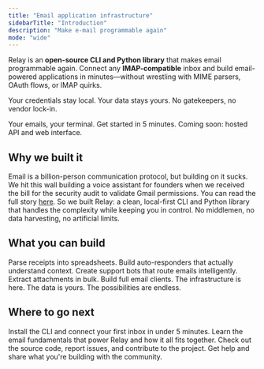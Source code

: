 ```yaml
---
title: "Email application infrastructure"
sidebarTitle: "Introduction"
description: "Make e-mail programmable again"
mode: "wide"
---
```


Relay is an **open-source CLI and Python library** that makes email programmable again. Connect any **IMAP-compatible** inbox and build email-powered applications in minutes—without wrestling with MIME parsers, OAuth flows, or IMAP quirks.

Your credentials stay local. Your data stays yours. No gatekeepers, no vendor lock-in.

<CardGroup cols={2}>
  <Card title="Relay CLI" icon="terminal" href="/documentation/getting-started/quickstart">
    Your emails, your terminal. Get started in 5 minutes.
  </Card>
  <Card
    title="Relay Cloud"
    icon="cloud"
    href="/documentation/community/roadmap#coming-soon"
  >
    Coming soon: hosted API and web interface.
  </Card>
</CardGroup>

## Why we built it

Email is a billion-person communication protocol, but building on it sucks. 
We hit this wall building a voice assistant for founders when we received the bill for the security audit to validate Gmail permissions. You can read the full story [here](https://relaycli.com/manifesto).
So we built Relay: a clean, local-first CLI and Python library that handles the complexity while keeping you in control. No middlemen, no data harvesting, no artificial limits.

## What you can build

Parse receipts into spreadsheets. Build auto-responders that actually understand context. Create support bots that route emails intelligently. Extract attachments in bulk. Build full email clients.
The infrastructure is here. The data is yours. The possibilities are endless.

## Where to go next

<CardGroup cols={2}>
  <Card
    title="Quickstart"
    icon="forward"
    href="/documentation/getting-started/quickstart"
  >
    Install the CLI and connect your first inbox in under 5 minutes.
  </Card>
  <Card title="Concepts" icon="lightbulb-on" href="/documentation/getting-started/concepts">
    Learn the email fundamentals that power Relay and how it all fits together.
  </Card>
  <Card
    title="GitHub Repository"
    icon="github"
    href="https://github.com/relaycli/relay"
  >
    Check out the source code, report issues, and contribute to the project.
  </Card>
  <Card
    title="Join Our Discord"
    icon="discord"
    href="https://discord.gg/T4zbT7RcVy"
  >
    Get help and share what you're building with the community.
  </Card>
</CardGroup>
